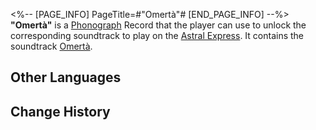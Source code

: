 <%-- [PAGE_INFO]
PageTitle=#"Omertà"#
[END_PAGE_INFO] --%>
{{Item Infobox
|id          = 210327
|image       = Item Omertà.png
|type        = Disk
|invCategory = Valuables
|rarity      = 3
|effect      = 
|description = A record that can be played on the Express' phonograph. It might be a chance acquisition or a gift from someone else. All sorts of memories surge up when the music plays &mdash; the smiles, encounters, touches, and the excitement of battle. Maybe that is why people still collect records even as society rapidly advances.<br />The current record contains the track "Omertà."
}}
{{Description|''"Hmph."''}}
'''"Omertà"''' is a [[Phonograph]] Record that the player can use to unlock the corresponding soundtrack to play on the [[Astral Express]]. It contains the soundtrack [[Omertà]].

==Other Languages==
{{Other Languages
|en   = "Omertà"
|zhs  = 《缄默法则》
|zht  = 《緘默法則》
|ja   = 『血の掟』
|ko   = ≪싸이렌스≫
|es   = La ley del silencio
|fr   = «&nbsp;Omertà&nbsp;»
|ru   = Omertà
|th   = "Omertà"
|vi   = Luật Im Lặng
|de   = „Omertà“
|id   = "Omertà"
|pt   = "Omertà"
}}

==Change History==
{{Change History|2.2}}